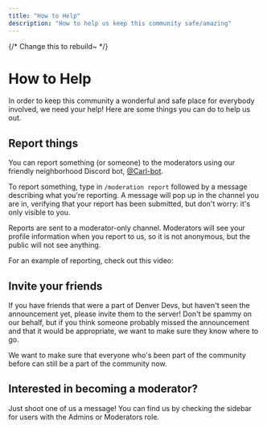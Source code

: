 ```yaml
---
title: "How to Help"
description: "How to help us keep this community safe/amazing"
---
```



{/* Change this to rebuild~ */}

# How to Help

In order to keep this community a wonderful and safe place for everybody involved, we need your help! Here are some things you can do to help us out.

## Report things

You can report something (or someone) to the moderators using our friendly neighborhood Discord bot, [@Carl-bot](https://docs.carl.gg/).

To report something, type in `/moderation report` followed by a message describing what you're reporting. A message will pop up in the channel you are in, verifying that your report has been submitted, but don't worry: it's only visible to you.

Reports are sent to a moderator-only channel. Moderators will see your profile information when you report to us, so it is not anonymous, but the public will not see anything.

For an example of reporting, check out this video:

<LoomVideo src="https://www.loom.com/embed/6257c72f19824f62ba9dbce74ce3876e" />

## Invite your friends

If you have friends that were a part of Denver Devs, but haven't seen the announcement yet, please invite them to the server! Don't be spammy on our behalf, but if you think someone probably missed the announcement and that it would be appropriate, we want to make sure they know where to go.

We want to make sure that everyone who's been part of the community before can still be a part of the community now.

## Interested in becoming a moderator?

Just shoot one of us a message! You can find us by checking the sidebar for users with the Admins or Moderators role.
